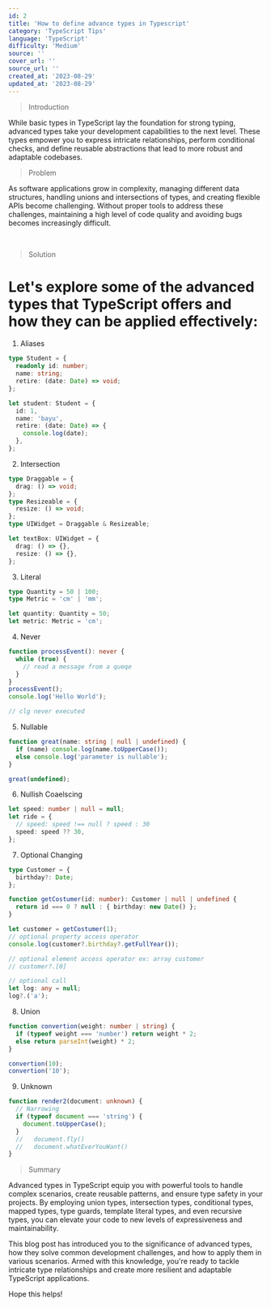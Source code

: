 ```yaml
---
id: 2
title: 'How to define advance types in Typescript'
category: 'TypeScript Tips'
language: 'TypeScript'
difficulty: 'Medium'
source: ''
cover_url: ''
source_url: ''
created_at: '2023-08-29'
updated_at: '2023-08-29'
---
```


> Introduction

While basic types in TypeScript lay the foundation for strong typing, advanced types take your development capabilities to the next level. These types empower you to express intricate relationships, perform conditional checks, and define reusable abstractions that lead to more robust and adaptable codebases.

> Problem

As software applications grow in complexity, managing different data structures, handling unions and intersections of types, and creating flexible APIs become challenging. Without proper tools to address these challenges, maintaining a high level of code quality and avoiding bugs becomes increasingly difficult.

&nbsp;

> Solution

# Let's explore some of the advanced types that TypeScript offers and how they can be applied effectively:

1. Aliases

```ts
type Student = {
  readonly id: number;
  name: string;
  retire: (date: Date) => void;
};

let student: Student = {
  id: 1,
  name: 'bayu',
  retire: (date: Date) => {
    console.log(date);
  },
};
```

2. Intersection

```ts
type Draggable = {
  drag: () => void;
};
type Resizeable = {
  resize: () => void;
};
type UIWidget = Draggable & Resizeable;

let textBox: UIWidget = {
  drag: () => {},
  resize: () => {},
};
```

3. Literal

```ts
type Quantity = 50 | 100;
type Metric = 'cm' | 'mm';

let quantity: Quantity = 50;
let metric: Metric = 'cm';
```

4. Never

```ts
function processEvent(): never {
  while (true) {
    // read a message from a queqe
  }
}
processEvent();
console.log('Hello World');

// clg never executed
```

5. Nullable

```ts
function great(name: string | null | undefined) {
  if (name) console.log(name.toUpperCase());
  else console.log('parameter is nullable');
}

great(undefined);
```

6. Nullish Coaelscing

```ts
let speed: number | null = null;
let ride = {
  // speed: speed !== null ? speed : 30
  speed: speed ?? 30,
};
```

7. Optional Changing

```ts
type Customer = {
  birthday?: Date;
};

function getCostumer(id: number): Customer | null | undefined {
  return id === 0 ? null : { birthday: new Date() };
}

let customer = getCostumer(1);
// optional property access operator
console.log(customer?.birthday?.getFullYear());

// optional element access operator ex: array customer
// customer?.[0]

// optional call
let log: any = null;
log?.('a');
```

8. Union

```ts
function convertion(weight: number | string) {
  if (typeof weight === 'number') return weight * 2;
  else return parseInt(weight) * 2;
}

convertion(10);
convertion('10');
```

9. Unknown

```ts
function render2(document: unknown) {
  // Narrowing
  if (typeof document === 'string') {
    document.toUpperCase();
  }
  //   document.fly()
  //   document.whatEverYouWant()
}
```

> Summary

Advanced types in TypeScript equip you with powerful tools to handle complex scenarios, create reusable patterns, and ensure type safety in your projects. By employing union types, intersection types, conditional types, mapped types, type guards, template literal types, and even recursive types, you can elevate your code to new levels of expressiveness and maintainability.

This blog post has introduced you to the significance of advanced types, how they solve common development challenges, and how to apply them in various scenarios. Armed with this knowledge, you're ready to tackle intricate type relationships and create more resilient and adaptable TypeScript applications.

Hope this helps!
